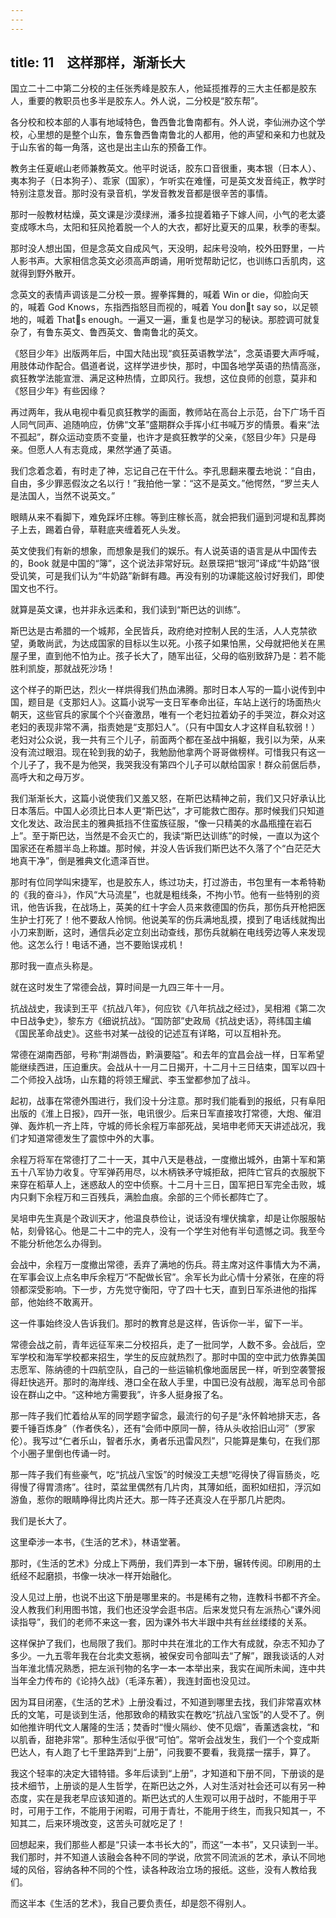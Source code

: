 ```yaml
---
---
---
```

title: 11　这样那样，渐渐长大
---

国立二十二中第二分校的主任张秀峰是胶东人，他延揽推荐的三大主任都是胶东人，重要的教职员也多半是胶东人。外人说，二分校是“胶东帮”。

各分校和校本部的人事有地域特色，鲁西鲁北鲁南都有。外人说，李仙洲办这个学校，心里想的是整个山东，鲁东鲁西鲁南鲁北的人都用，他的声望和亲和力也就及于山东省的每一角落，这也是出主山东的预备工作。

教务主任夏岷山老师兼教英文。他平时说话，胶东口音很重，夷本银（日本人）、夷本狗子（日本狗子）、乖家（国家），乍听实在难懂，可是英文发音纯正，教学时特别注意发音。那时没有录音机，学发音教发音都是很辛苦的事情。

那时一般教材枯燥，英文课是沙漠绿洲，潘多拉提着箱子下嫁人间，小气的老太婆变成啄木鸟，太阳和狂风抢着脱一个人的大衣，都好比夏天的瓜果，秋季的枣梨。

那时没人想出国，但是念英文自成风气，天没明，起床号没响，校外田野里，一片人影书声。大家相信念英文必须高声朗诵，用听觉帮助记忆，也训练口舌肌肉，这就得到野外散开。

念英文的表情声调该是二分校一景。握拳挥舞的，喊着 Win or die，仰脸向天的，喊着 God Knows，东指西指怒目而视的，喊着 You dont say so，以足顿地的，喊着 Thats enough。一遍又一遍，重复也是学习的秘诀。那腔调可就复杂了，有鲁东英文、鲁西英文、鲁南鲁北的英文。

《怒目少年》出版两年后，中国大陆出现“疯狂英语教学法”，念英语要大声呼喊，用肢体动作配合。倡道者说，这样学进步快，那时，中国各地学英语的热情高涨，疯狂教学法能宣泄、满足这种热情，立即风行。我想，这位良师的创意，莫非和《怒目少年》有些因缘？

再过两年，我从电视中看见疯狂教学的画面，教师站在高台上示范，台下广场千百人同气同声、追随响应，仿佛“文革”盛期群众手挥小红书喊万岁的情景。看来“法不孤起”，群众运动变质不变量，也许才是疯狂教学的父亲，《怒目少年》只是母亲。但愿人人有志竟成，果然学通了英语。

我们念着念着，有时走了神，忘记自己在干什么。李孔思翻来覆去地说：“自由，自由，多少罪恶假汝之名以行！”我拍他一掌：“这不是英文。”他愕然，“罗兰夫人是法国人，当然不说英文。”

眼睛从来不看脚下，难免踩坏庄稼。等到庄稼长高，就会把我们逼到河堤和乱葬岗子上去，踢着白骨，草鞋底夹缠着死人头发。

英文使我们有新的想象，而想象是我们的娱乐。有人说英语的语言是从中国传去的，Book 就是中国的“簿”，这个说法非常好玩。赵景琛把“银河”译成“牛奶路”很受讥笑，可是我们认为“牛奶路”新鲜有趣。再没有别的功课能这般讨好我们，即使国文也不行。

就算是英文课，也并非永远柔和，我们读到“斯巴达的训练”。

斯巴达是古希腊的一个城邦，全民皆兵，政府绝对控制人民的生活，人人克禁欲望，勇敢尚武，为达成国家的目标以生以死。小孩子如果怕黑，父母就把他关在黑屋子里，直到他不怕为止。孩子长大了，随军出征，父母的临别致辞乃是：若不能胜利凯旋，那就战死沙场！

这个样子的斯巴达，烈火一样烘得我们热血沸腾。那时日本人写的一篇小说传到中国，题目是《支那妇人》。这篇小说写一支日军奉命出征，车站上送行的场面热火朝天，这些官兵的家属个个兴奋激昂，唯有一个老妇拉着幼子的手哭泣，群众对这老妇的表现非常不满，指责她是“支那妇人”。（只有中国女人才这样自私软弱！）老妇对公众说，我一共有三个儿子，前面两个都在圣战中捐躯，我引以为荣，从来没有流过眼泪。现在轮到我的幼子，我勉励他拿两个哥哥做榜样。可惜我只有这一个儿子了，我不是为他哭，我哭我没有第四个儿子可以献给国家！群众前倨后恭，高呼大和之母万岁。

我们渐渐长大，这篇小说使我们又羞又怒，在斯巴达精神之前，我们又只好承认比日本落后。中国人必须比日本人更“斯巴达”，才可能救亡图存。那时候我们只知道文化发达、政治民主的雅典抵挡不住蛮族征服，“像一只精美的水晶瓶撞在岩石上”。至于斯巴达，当然是不会灭亡的，我读“斯巴达训练”的时候，一直以为这个国家还在希腊半岛上称雄。那时候，并没人告诉我们斯巴达不久落了个“白茫茫大地真干净”，倒是雅典文化遗泽百世。

那时有位同学叫宋捷军，也是胶东人，练过功夫，打过游击，书包里有一本希特勒的《我的奋斗》，作风“大马流星”，也就是粗线条，不拘小节。他有一些特别的资讯，他告诉我，在战场上，英美的红十字会人员来救德国的伤兵，那伤兵开枪把医生护士打死了！他不要敌人怜悯。他说美军的伤兵满地乱摸，摸到了电话线就掏出小刀来割断，这时，通信兵必定立刻出动查线，那伤兵就躺在电线旁边等人来发现他。这怎么行！电话不通，岂不要贻误戎机！

那时我一直点头称是。

就在这时发生了常德会战，算时间是一九四三年十一月。

抗战战史，我读到王平《抗战八年》，何应钦《八年抗战之经过》，吴相湘《第二次中日战争史》，黎东方《细说抗战》。“国防部”史政局《抗战史话》，蒋纬国主编《国民革命战史》。这些书对某一战役的记述互有详略，可以互相补充。

常德在湖南西部，号称“荆湖唇齿，黔滇要隘”。和去年的宜昌会战一样，日军希望能继续西进，压迫重庆。会战从十一月二日揭开，十二月十三日结束，国军以四十二个师投入战场，山东籍的将领王耀武、李玉堂都参加了战斗。

起初，战事在常德外围进行，我们没十分注意。那时我们能看到的报纸，只有阜阳出版的《淮上日报》，四开一张，电讯很少。后来日军直接攻打常德，大炮、催泪弹、轰炸机一齐上阵，守城的师长余程万率部死战，吴培申老师天天讲述战况，我们才知道常德发生了震惊中外的大事。

余程万将军在常德打了二十一天，其中八天是巷战，一度撤出城外，由第十军和第五十八军协力收复。守军弹药用尽，以木柄铁矛守城拒敌，把阵亡官兵的衣服脱下来穿在稻草人上，迷惑敌人的空中侦察。十二月十三日，国军把日军完全击败，城内只剩下余程万和三百残兵，满脸血痕。余部的三个师长都阵亡了。

吴培申先生真是个政训天才，他温良恭俭让，说话没有埋伏擒拿，却是让你服服帖帖，刻骨铭心。他是二十二中的完人，没有一个学生对他有半句遗憾之词。我至今不能分析他怎么办得到。

会战中，余程万一度撤出常德，丢弃了满地的伤兵。蒋主席对这件事情大为不满，在军事会议上点名申斥余程万“不配做长官”。余军长为此心情十分紧张，在座的将领都深受影响。下一步，方先觉守衡阳，守了四十七天，直到日军杀进他的指挥部，他始终不敢离开。

这一件事始终没人告诉我们。那时的教育总是这样，告诉你一半，留下一半。

常德会战之前，青年远征军来二分校招兵，走了一批同学，人数不多。会战后，空军学校和海军学校都来招生，学生的反应就热烈了。那时中国的空中武力依靠美国志愿军、陈纳德的十四航空队，自己的一些运输机像地面居民一样，听到空袭警报得赶快逃开。那时的海岸线、港口全在敌人手里，中国已没有战舰，海军总司令部设在群山之中。“这种地方需要我”，许多人挺身报了名。

那一阵子我们忙着给从军的同学题字留念，最流行的句子是“永怀斡地排天志，各要千锤百炼身”（作者佚名），还有“会师中原同一醉，待从头收拾旧山河”（罗家伦）。我写过“仁者乐山，智者乐水，勇者乐迅雷风烈”，只能算是集句，在我们那个小圈子里倒也传诵一时。

那一阵子我们有些豪气，吃“抗战八宝饭”的时候没工夫想“吃得快了得盲肠炎，吃得慢了得胃溃疡”。往时，菜盆里偶然有几片肉，其薄如纸，面积如纽扣，浮沉如游鱼，惹你的眼睛睁得比肉片还大。那一阵子还真没人在乎那几片肥肉。

我们是长大了。

这里牵涉一本书，《生活的艺术》，林语堂著。

那时，《生活的艺术》分成上下两册，我们弄到一本下册，辗转传阅。印刷用的土纸经不起磨损，书像一块冰一样开始融化。

没人见过上册，也说不出这下册是哪里来的。书是稀有之物，连教科书都不齐全。没人教我们利用图书馆，我们也还没学会逛书店。后来发觉只有左派热心“课外阅读指导”，我们的老师不来这一套，因为课外书大半跟中共有丝丝缕缕的关系。

这样保护了我们，也局限了我们。那时中共在淮北的工作大有成就，杂志不知办了多少。一九五零年我在台北卖文惹祸，被保安司令部叫去“了解”，跟我谈话的人对当年淮北情况熟悉，把左派刊物的名字一本一本举出来，我实在闻所未闻，连中共当年全力传布的《论持久战》（毛泽东著），我连封面也没见过。

因为耳目闭塞，《生活的艺术》上册没看过，不知道到哪里去找，我们非常喜欢林氏的文笔，可是谈到生活，他那致命的精致实在教吃“抗战八宝饭”的人受不了。例如他推许明代文人屠隆的生活；焚香时“慢火隔纱、使不见烟”，香薰透衾枕，“和以肌香，甜艳非常”。那种生活似乎很“可怕”。常听会战发生，我们一个个变成斯巴达人，有人跑了七千里路弄到“上册”，问我要不要看，我竟摆一摆手，算了。

我这个轻率的决定大错特错。多年后读到“上册”，才知道和下册不同，下册谈的是技术细节，上册谈的是人生哲学，在斯巴达之外，人对生活对社会还可以有另一种态度，实在是我老早应该知道的。斯巴达式的人生观可以用于战时，不能用于平时，可用于工作，不能用于闲暇，可用于青壮，不能用于终生，而我只知其一，不知其二，后来环境改变，这苦头可就吃足了！

回想起来，我们那些人都是“只读一本书长大的”，而这“一本书”，又只读到一半。我们那时，并不知道人该融会各种不同的学说，欣赏不同流派的艺术，承认不同地域的风俗，容纳各种不同的个性，读各种政治立场的报纸。这些，没有人教给我们。

而这半本《生活的艺术》，我自己要负责任，却是怨不得别人。